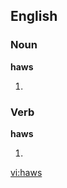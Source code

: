==English==

===Noun===
'''haws'''

# {{plural of|[[haw]]}}

===Verb===
'''haws'''

# {{third-person singular of|[[haw]]}}

[[vi:haws]]